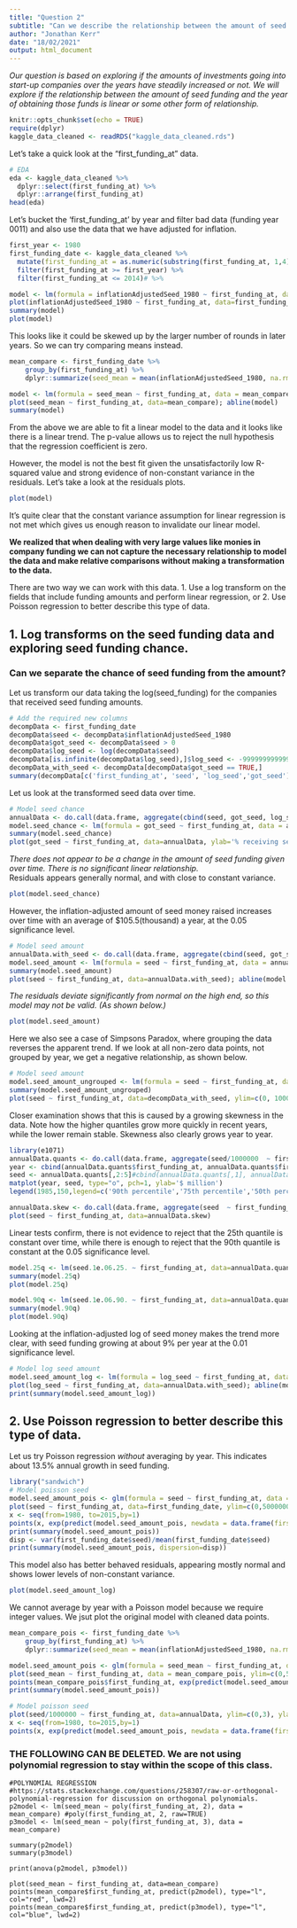 ```yaml
---
title: "Question 2"
subtitle: "Can we describe the relationship between the amount of seed funding and the year of first funding received?"
author: "Jonathan Kerr"
date: "18/02/2021"
output: html_document
---
```


*Our question is based on exploring if the amounts of investments going into start-up companies over the years have steadily increased or not. We will explore if the relationship between the amount of seed funding and the year of obtaining those funds is linear or some other form of relationship.*

```r
knitr::opts_chunk$set(echo = TRUE)
require(dplyr)
kaggle_data_cleaned <- readRDS("kaggle_data_cleaned.rds")
```

Let's take a quick look at the "first_funding_at" data.  

```r
# EDA
eda <- kaggle_data_cleaned %>% 
  dplyr::select(first_funding_at) %>% 
  dplyr::arrange(first_funding_at)
head(eda)
```

Let's bucket the 'first_funding_at' by year and filter bad data (funding year 0011) and also use the data that we have adjusted for inflation. 

```r
first_year <- 1980
first_funding_date <- kaggle_data_cleaned %>% 
  mutate(first_funding_at = as.numeric(substring(first_funding_at, 1,4)) ) %>% 
  filter(first_funding_at >= first_year) %>% 
  filter(first_funding_at <= 2014)# %>%

model <- lm(formula = inflationAdjustedSeed_1980 ~ first_funding_at, data = first_funding_date)
plot(inflationAdjustedSeed_1980 ~ first_funding_at, data=first_funding_date); abline(model) 
summary(model) 
plot(model)
```
This looks like it could be skewed up by the larger number of rounds in later years. So we can try comparing means instead.

```r
mean_compare <- first_funding_date %>% 
    group_by(first_funding_at) %>%
    dplyr::summarize(seed_mean = mean(inflationAdjustedSeed_1980, na.rm=TRUE))

model <- lm(formula = seed_mean ~ first_funding_at, data = mean_compare)
plot(seed_mean ~ first_funding_at, data=mean_compare); abline(model) 
summary(model) 
```
From the above we are able to fit a linear model to the data and it looks like there is a linear trend.
The p-value allows us to reject the null hypothesis that the regression coefficient is zero.  

However, the model is not the best fit given the unsatisfactorily low R-squared value and strong evidence of non-constant variance in the residuals.
Let's take a look at the residuals plots.
```r
plot(model)
```
It's quite clear that the constant variance assumption for linear regression is not met which gives us enough reason to invalidate our linear model.

**We realized that when dealing with very large values like monies in company funding we can not capture the necessary relationship to model the data and make relative comparisons without making a transformation to the data.**

There are two way we can work with this data.
1. Use a log transform on the fields that include funding amounts and perform linear regression, or
2. Use Poisson regression to better describe this type of data. 

## 1. Log transforms on the seed funding data and exploring seed funding chance.    

### Can we separate the chance of seed funding from the amount?

Let us transform our data taking the log(seed_funding) for the companies that received seed funding amounts.
```r
# Add the required new columns
decompData <- first_funding_date
decompData$seed <- decompData$inflationAdjustedSeed_1980
decompData$got_seed <- decompData$seed > 0
decompData$log_seed <- log(decompData$seed)
decompData[is.infinite(decompData$log_seed),]$log_seed <- -9999999999999
decompData_with_seed <- decompData[decompData$got_seed == TRUE,]
summary(decompData[c('first_funding_at', 'seed', 'log_seed','got_seed')])
```

Let us look at the transformed seed data over time.
```r
# Model seed chance
annualData <- do.call(data.frame, aggregate(cbind(seed, got_seed, log_seed)  ~ first_funding_at, data=decompData, FUN=mean))
model.seed_chance <- lm(formula = got_seed ~ first_funding_at, data = annualData[annualData$first_funding_at >= 1990,])
summary(model.seed_chance)
plot(got_seed ~ first_funding_at, data=annualData, ylab='% receiving seed'); abline(model.seed_chance) 
```
*There does not appear to be a change in the amount of seed funding given over time. There is no significant linear relationship.*  
 Residuals appears generally normal, and with close to constant variance.
```r
plot(model.seed_chance)
```


However, the inflation-adjusted amount of seed money raised increases over time with an average of $105.5(thousand) a year,  at the 0.05 significance level.
```r
# Model seed amount
annualData.with_seed <- do.call(data.frame, aggregate(cbind(seed, got_seed, log_seed)  ~ first_funding_at, data=decompData_with_seed, FUN=mean))
model.seed_amount <- lm(formula = seed ~ first_funding_at, data = annualData.with_seed)
summary(model.seed_amount)
plot(seed ~ first_funding_at, data=annualData.with_seed); abline(model.seed_amount) 
```

*The residuals deviate significantly from normal on the high end, so this model may not be valid. (As shown below.)*

```r
plot(model.seed_amount)
```

Here we also see a case of Simpsons Paradox, where grouping the data reverses the apparent trend. If we look at all non-zero data points, not grouped by year, we get a negative relationship, as shown below.

```r
# Model seed amount
model.seed_amount_ungrouped <- lm(formula = seed ~ first_funding_at, data = decompData_with_seed)
summary(model.seed_amount_ungrouped)
plot(seed ~ first_funding_at, data=decompData_with_seed, ylim=c(0, 10000000)); abline(model.seed_amount_ungrouped)
```

Closer examination shows that this is caused by a growing skewness in the data. Note how the higher quantiles grow more quickly in recent years, while the lower remain stable. Skewness also clearly grows year to year.


```r
library(e1071) 
annualData.quants <- do.call(data.frame, aggregate(seed/1000000  ~ first_funding_at, data=decompData_with_seed, FUN=function(x){quantile(x, probs=c(0.25, 0.5, 0.75, 0.9))}))
year <- cbind(annualData.quants$first_funding_at, annualData.quants$first_funding_at, annualData.quants$first_funding_at, annualData.quants$first_funding_at)
seed <- annualData.quants[,2:5]#cbind(annualData.quants[,1], annualData.quants[,2], annualData.quants$seed.75., annualData.quants$seed.90. )
matplot(year, seed, type="o", pch=1, ylab='$ million')
legend(1985,150,legend=c('90th percentile','75th percentile','50th percentile','25th percentile'), col=c('blue','green','red','black'), lty=2)

annualData.skew <- do.call(data.frame, aggregate(seed  ~ first_funding_at, data=decompData_with_seed, FUN=skewness))
plot(seed ~ first_funding_at, data=annualData.skew)


```

Linear tests confirm, there is not evidence to reject that the 25th quantile is constant over time, while there is enough to reject that the 90th quantile is constant at the 0.05 significance level.

```r
model.25q <- lm(seed.1e.06.25. ~ first_funding_at, data=annualData.quants)
summary(model.25q)
plot(model.25q)

model.90q <- lm(seed.1e.06.90. ~ first_funding_at, data=annualData.quants)
summary(model.90q)
plot(model.90q)
```

Looking at the inflation-adjusted log of seed money makes the trend more clear, with seed funding growing at about 9\% per year at the 0.01 significance level.
```r
# Model log seed amount
model.seed_amount_log <- lm(formula = log_seed ~ first_funding_at, data = annualData.with_seed, na.action=na.omit)
plot(log_seed ~ first_funding_at, data=annualData.with_seed); abline(model.seed_amount_log) 
print(summary(model.seed_amount_log))
```
## 2. Use Poisson regression to better describe this type of data.

Let us try Poisson regression *without* averaging by year. This indicates about 13.5\% annual growth in seed funding.
```r
library("sandwich")
# Model poisson seed
model.seed_amount_pois <- glm(formula = seed ~ first_funding_at, data = first_funding_date, family=poisson, na.action=na.omit)
plot(seed ~ first_funding_at, data=first_funding_date, ylim=c(0,5000000))
x <- seq(from=1980, to=2015,by=1)
points(x, exp(predict(model.seed_amount_pois, newdata = data.frame(first_funding_at=x))), type="l", col="red", lwd=2)
print(summary(model.seed_amount_pois))
disp <- var(first_funding_date$seed)/mean(first_funding_date$seed)
print(summary(model.seed_amount_pois, dispersion=disp))

```


This model also has better behaved residuals, appearing mostly normal and shows lower levels of non-constant variance.
```r
plot(model.seed_amount_log)
```

We cannot average by year with a Poisson model because we require integer values. We jsut plot the original model with cleaned data points.
```r
mean_compare_pois <- first_funding_date %>%
    group_by(first_funding_at) %>%
    dplyr::summarize(seed_mean = mean(inflationAdjustedSeed_1980, na.rm=TRUE))

model.seed_amount_pois <- glm(formula = seed_mean ~ first_funding_at, data = mean_compare_pois, family=poisson, na.action=na.omit)
plot(seed_mean ~ first_funding_at, data = mean_compare_pois, ylim=c(0,5000000))
points(mean_compare_pois$first_funding_at, exp(predict(model.seed_amount_pois)), type="l", col="red", lwd=2)
print(summary(model.seed_amount_pois))

# Model poisson seed
plot(seed/1000000 ~ first_funding_at, data=annualData, ylim=c(0,3), ylab='$ million')
x <- seq(from=1980, to=2015,by=1)
points(x, exp(predict(model.seed_amount_pois, newdata = data.frame(first_funding_at=x)))/1000000, type="l", col="red", lwd=2)


```

### THE FOLLOWING CAN BE DELETED. We are not using polynomial regression to stay within the scope of this class.
```
#POLYNOMIAL REGRESSION
#https://stats.stackexchange.com/questions/258307/raw-or-orthogonal-polynomial-regression for discussion on orthogonal polynomials.
p2model <- lm(seed_mean ~ poly(first_funding_at, 2), data = mean_compare) #poly(first_funding_at, 2, raw=TRUE)
p3model <- lm(seed_mean ~ poly(first_funding_at, 3), data = mean_compare)

summary(p2model)
summary(p3model)

print(anova(p2model, p3model))

plot(seed_mean ~ first_funding_at, data=mean_compare)
points(mean_compare$first_funding_at, predict(p2model), type="l", col="red", lwd=2)
points(mean_compare$first_funding_at, predict(p3model), type="l", col="blue", lwd=2)
```
